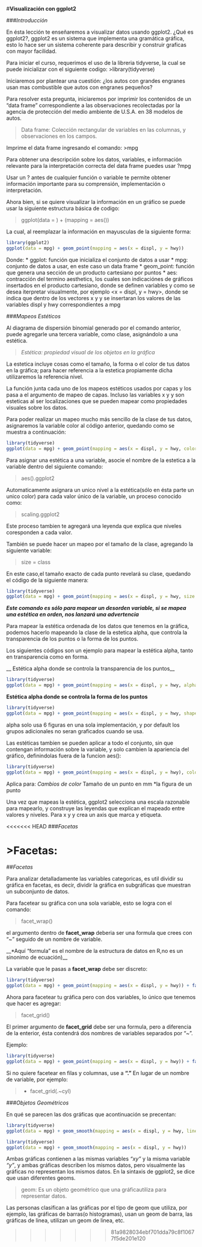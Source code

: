 #**Visualización con ggplot2**

###*Introducción* 

En ésta lección te enseñaremos a visualizar datos usando ggplot2. ¿Qué es ggplot2?, ggplot2 es un sistema que implementa una gramática gráfica, esto lo hace ser un sistema coherente para describir y construir graficas  con mayor facilidad.

Para iniciar el curso, requerimos el uso de la libreria tidyverse, la cual se puede inicializar con el siguiente codigo:
>library(tidyverse)

Iniciaremos por plantear una cuestión: ¿los autos con grandes engranes usan mas combustible que autos con engranes pequeños?

Para resolver esta pregunta, iniciaremos por imprimir los contenidos de un "data frame" correspondiente a las observaciones recolectadas por la agencia de protección del medio ambiente de U.S.A. en 38 modelos de autos.

>Data frame: Colección rectangular de variables en las columnas, y observaciones en los campos. 

Imprime el data frame ingresando el comando:
>mpg

Para obtener una descripción sobre los datos, variables, e información relevante para la interpretación correcta del data frame puedes usar ?mpg

Usar un ? antes de cualquier función o variable te permite obtener información importante para su comprensión, implementación o interpretación.

Ahora bien, si se quiere visualizar la información en un gráfico se puede usar la siguiente estructura básica de codigo:

>ggplot(data = <DATOS>) + <GEOM_FUNCIÓN>(mapping = aes(<MAPPEADOS>))

La cual, al reemplazar la información en mayusculas de la siguiente forma: 

```r
library(ggplot2)
ggplot(data = mpg) + geom_point(mapping = aes(x = displ, y = hwy))
```

Donde: 
* ggplot: función que inicializa el conjunto de datos a usar
* mpg: conjunto de datos a usar, en este caso un data frame
* geom_point: función que genera una sección de un producto cartesiano por puntos
* aes: contracción del termino aesthetics, los cuales son indicaciónes de gráficos insertados en el producto cartesiano, donde se definen variables y como se desea iterpretar visualmente, por ejemplo <x = displ, y = hwy>, donde se indica que dentro de los vectores x y y se insertaran los valores de las variables displ y hwy correspondientes a mpg


###*Mapeos Estéticos*

Al diagrama de dispersión binomial generado por el comando anterior, puede agregarle una tercera variable, como clase, asignándolo a una estética.

>*Estética: propiedad visual de los objetos en la gráfica*

La estetica incluye cosas como el tamaño, la forma o el color de tus datos en la gráfica; para hacer referencia a la estetica propiamente dicha utilizaremos la referencia nivel.

La función junta cada uno de los mapeos estéticos usados por capas y los pasa a el argumento de mapeo de capas. Incluso las variables x y y son esteticas al ser localizaciones que se pueden mapear como propiedades visuales sobre los datos.

Para poder realizar un mapeo mucho más sencillo de la clase de tus datos, asignaremos la variable  color al código anterior, quedando como se muestra a continuación:

```r
library(tidyverse)
ggplot(data = mpg) + geom_point(mapping = aes(x = displ, y = hwy, color = class))
```

Para asignar una estética a una variable, asocie el nombre de la estetica a la variable dentro del siguiente comando:


>aes().ggplot2


Automaticamente asignara un unico nivel a la estética(sólo en ésta parte un unico color) para cada valor único de la variable, un proceso conocido como:

>scaling.ggplot2

Este proceso tambien te agregará una leyenda que explica que niveles coresponden a cada valor.

También se puede hacer un mapeo por el tamaño de la clase, agregando la siguiente variable:

>size = class


En este caso,el tamaño exacto de cada punto revelará su clase, quedando el código de la siguiente manera:

```r
library(tidyverse)
ggplot(data = mpg) + geom_point(mapping = aes(x = displ, y = hwy, size = class))
```

__*Este comando es sólo para mapear un desorden variable, si se mapea una estética en orden, nos lanzará una advertencia*__

Para mapear la estética ordenada de los datos que tenemos en la gráfica, podemos hacerlo mapeando la clase de la estetica alpha, que controla la transparencia de los puntos o la forma de los puntos.

Los siguientes códigos son un ejemplo para mapear la estética alpha, tanto en transparencia como en forma.

__ Estética alpha donde se controla la transparencia de los puntos__

```r
library(tidyverse)
ggplot(data = mpg) + geom_point(mapping = aes(x = displ, y = hwy, alpha = class))
```

__Estética alpha donde se controla la forma de los puntos__

```r
library(tidyverse)
ggplot(data = mpg) + geom_point(mapping = aes(x = displ, y = hwy, shape = class))
```
alpha solo usa 6 figuras en una sola implementación, y por default los grupos adicionales no seran graficados cuando se usa.

Las estéticas tambien se pueden aplicar a todo el conjunto, sin que contengan información sobre la variable, y solo cambien la apariencia del gráfico, definindolas fuera de la funcion aes():

```r
library(tidyverse)
ggplot(data = mpg) + geom_point(mapping = aes(x = displ, y = hwy), color = "blue")
```

Aplica para:
*Cambios de color
*Tamaño de un punto en mm
*la figura de un punto

Una vez que mapeas la estética, ggplot2 selecciona una escala razonable para mapearlo, y construye las leyendas que explican el mapeado entre valores y niveles. Para x y y crea un axis que marca y etiqueta.

<<<<<<< HEAD
###*Facetas*

>Facetas: 
=======

##*Facetas*

Para analizar detalladamente las variables categoricas, es util dividir su gráfica en facetas, es decir, dividir la gráfica en subgráficas que muestran un subconjunto de datos.

Para facetear su gráfica con una sola variable, esto se logra con el comando:


>facet_wrap()


el argumento dentro de __facet_wrap__ deberia ser una formula que crees  con "~" seguido de un nombre de variable.

__*Aquí "formula" es el nombre de la estructura de datos en R,no es un sinonimo de ecuación)__

La variable que le pasas a __facet_wrap__ debe ser discreto:

```r
library(tidyverse)
ggplot(data = mpg) + geom_point(mapping = aes(x = displ, y = hwy)) + facet_wrap(~ class, nrow = 2)
```

Ahora para facetear tu gráfica pero con dos variables, lo único que tenemos que hacer es agregar:

>facet_grid()

El primer argumento de __facet_grid__ debe ser una formula, pero a diferencia de la enterior, ésta contendrá dos nombres de variables separados por "~".

Ejemplo:

```r
library(tidyverse)
ggplot(data = mpg) + geom_point(mapping = aes(x = displ, y = hwy)) + facet_grid(drv ~ cyl)
```

Si no quiere facetear en filas y columnas, use a **"."** En lugar de un nombre de variable, por ejemplo:

> + facet_grid(.~cyl)


###*Objetos Geométricos*

En qué se parecen las dos gráficas que acontinuación se precentan:

```r
library(tidyverse)
ggplot(data = mpg) + geom_smooth(mapping = aes(x = displ, y = hwy, linetype = drv))
```

```r
library(tidyverse)
ggplot(data = mpg) + geom_smooth(mapping = aes(x = displ, y = hwy))
```


Ambas gráficas contienen a las mismas variables *"xy"* y la misma variable *"y"*, y ambas gráficas describen los mismos datos, pero visualmente las gráficas no representan los mismos datos. En la sintaxis de ggplot2, se dice que usan diferentes geoms.

> geom: Es un objeto geométrico que una gráficautiliza para representar datos.

Las personas clasifican a las gráficas por el tipo de geom que utiliza, por ejemplo, las gráficas de barras(o histogramas), usan un geom de barra, las gráficas de linea, utilizan un geom de linea, etc. 



>>>>>>> 81a9828034ebf701dda79c8f10677f5de201e120

